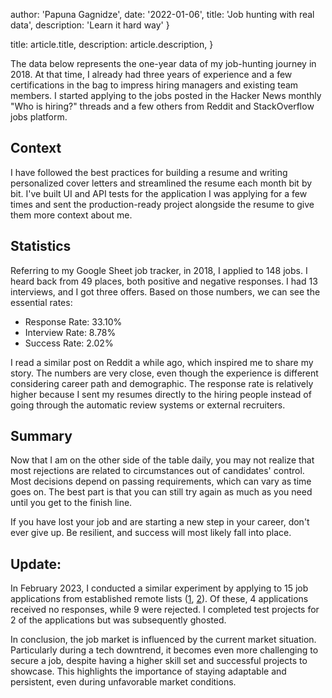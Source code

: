 
  author: 'Papuna Gagnidze',
  date: '2022-01-06',
  title: 'Job hunting with real data',
  description: 'Learn it hard way'
}

  title: article.title,
  description: article.description,
}


The data below represents the one-year data of my job-hunting journey in 2018. At that time, I already had three years of experience and a few certifications in the bag to impress hiring managers and existing team members. I started applying to the jobs posted in the Hacker News monthly "Who is hiring?" threads and a few others from Reddit and StackOverflow jobs platform.

## Context

I have followed the best practices for building a resume and writing personalized cover letters and streamlined the resume each month bit by bit. I've built UI and API tests for the application I was applying for a few times and sent the production-ready project alongside the resume to give them more context about me.

## Statistics

Referring to my Google Sheet job tracker, in 2018, I applied to 148 jobs. I heard back from 49 places, both positive and negative responses. I had 13 interviews, and I got three offers. Based on those numbers, we can see the essential rates:

* Response Rate: 33.10%
* Interview Rate: 8.78%
* Success Rate: 2.02%

I read a similar post on Reddit a while ago, which inspired me to share my story. The numbers are very close, even though the experience is different considering career path and demographic. The response rate is relatively higher because I sent my resumes directly to the hiring people instead of going through the automatic review systems or external recruiters.

## Summary

Now that I am on the other side of the table daily, you may not realize that most rejections are related to circumstances out of candidates' control. Most decisions depend on passing requirements, which can vary as time goes on. The best part is that you can still try again as much as you need until you get to the finish line.

If you have lost your job and are starting a new step in your career, don't ever give up. Be resilient, and success will most likely fall into place.

## Update:

In February 2023, I conducted a similar experiment by applying to 15 job applications from established remote lists ([1](https://github.com/yanirs/established-remote), [2](https://github.com/remoteintech/remote-jobs)). Of these, 4 applications received no responses, while 9 were rejected. I completed test projects for 2 of the applications but was subsequently ghosted.

In conclusion, the job market is influenced by the current market situation. Particularly during a tech downtrend, it becomes even more challenging to secure a job, despite having a higher skill set and successful projects to showcase. This highlights the importance of staying adaptable and persistent, even during unfavorable market conditions.